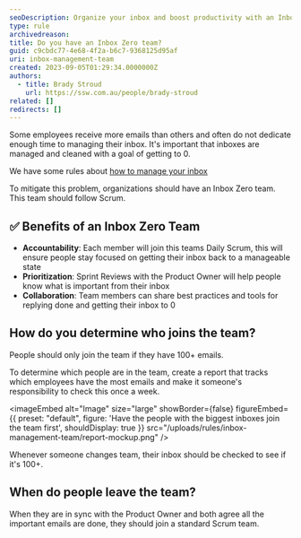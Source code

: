 ```yaml
---
seoDescription: Organize your inbox and boost productivity with an Inbox Zero team, where Scrum principles ensure accountability, prioritization, and collaboration to achieve a manageable inbox state.
type: rule
archivedreason:
title: Do you have an Inbox Zero team?
guid: c9cbdc77-4e68-4f2a-b6c7-9368125d95af
uri: inbox-management-team
created: 2023-09-05T01:29:34.0000000Z
authors:
  - title: Brady Stroud
    url: https://ssw.com.au/people/brady-stroud
related: []
redirects: []
---
```


Some employees receive more emails than others and often do not dedicate enough time to managing their inbox.
It's important that inboxes are managed and cleaned with a goal of getting to 0.

We have some rules about [how to manage your inbox](/rules-to-better-inbox-management)

To mitigate this problem, organizations should have an Inbox Zero team. This team should follow Scrum.

## ✅ Benefits of an Inbox Zero Team

- **Accountability**: Each member will join this teams Daily Scrum, this will ensure people stay focused on getting their inbox back to a manageable state
- **Prioritization**: Sprint Reviews with the Product Owner will help people know what is important from their inbox
- **Collaboration**: Team members can share best practices and tools for replying done and getting their inbox to 0

## How do you determine who joins the team?

People should only join the team if they have 100+ emails.

To determine which people are in the team, create a report that tracks which employees have the most emails and make it someone's responsibility to check this once a week.


<imageEmbed
  alt="Image"
  size="large"
  showBorder={false}
  figureEmbed={{
    preset: "default",
    figure: 'Have the people with the biggest inboxes join the team first',
    shouldDisplay: true
  }}
  src="/uploads/rules/inbox-management-team/report-mockup.png"
/>

Whenever someone changes team, their inbox should be checked to see if it's 100+.

## When do people leave the team?

When they are in sync with the Product Owner and both agree all the important emails are done, they should join a standard Scrum team.